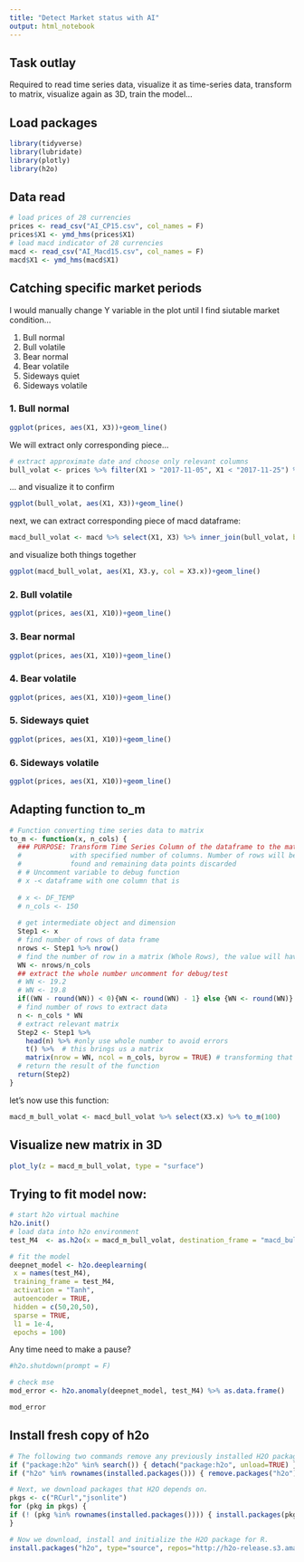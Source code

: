 ```yaml
---
title: "Detect Market status with AI"
output: html_notebook
---
```


## Task outlay

Required to read time series data, visualize it as time-series data, transform to matrix, visualize again as 3D, train the model...

## Load packages

```r
library(tidyverse)
library(lubridate)
library(plotly)
library(h2o)
```

## Data read

```r
# load prices of 28 currencies
prices <- read_csv("AI_CP15.csv", col_names = F)
prices$X1 <- ymd_hms(prices$X1)
# load macd indicator of 28 currencies
macd <- read_csv("AI_Macd15.csv", col_names = F)
macd$X1 <- ymd_hms(macd$X1)
```

## Catching specific market periods

I would manually change Y variable in the plot until I find siutable market condition...

1. Bull normal
2. Bull volatile
3. Bear normal
4. Bear volatile
5. Sideways quiet
6. Sideways volatile

### 1. Bull normal

```r
ggplot(prices, aes(X1, X3))+geom_line()
```

We will extract only corresponding piece...

```r
# extract approximate date and choose only relevant columns
bull_volat <- prices %>% filter(X1 > "2017-11-05", X1 < "2017-11-25") %>% select(X1, X3)
```

... and visualize it to confirm 

```r
ggplot(bull_volat, aes(X1, X3))+geom_line()
```

next, we can extract corresponding piece of macd dataframe:

```r
macd_bull_volat <- macd %>% select(X1, X3) %>% inner_join(bull_volat, by = c("X1" = "X1"))
```

and visualize both things together

```r
ggplot(macd_bull_volat, aes(X1, X3.y, col = X3.x))+geom_line()
```




### 2. Bull volatile

```r
ggplot(prices, aes(X1, X10))+geom_line()
```

### 3. Bear normal

```r
ggplot(prices, aes(X1, X10))+geom_line()
```

### 4. Bear volatile

```r
ggplot(prices, aes(X1, X10))+geom_line()
```

### 5. Sideways quiet


```r
ggplot(prices, aes(X1, X10))+geom_line()
```

### 6. Sideways volatile

```r
ggplot(prices, aes(X1, X10))+geom_line()
```



## Adapting function to_m

```r


# Function converting time series data to matrix
to_m <- function(x, n_cols) {
  ### PURPOSE: Transform Time Series Column of the dataframe to the matrix
  #            with specified number of columns. Number of rows will be automatically
  #            found and remaining data points discarded
  # # Uncomment variable to debug function
  # x -< dataframe with one column that is 
  
  # x <- DF_TEMP
  # n_cols <- 150
  
  # get intermediate object and dimension
  Step1 <- x
  # find number of rows of data frame
  nrows <- Step1 %>% nrow()
  # find the number of row in a matrix (Whole Rows), the value will have decimals...
  WN <- nrows/n_cols
  ## extract the whole number uncomment for debug/test
  # WN <- 19.2
  # WN <- 19.8
  if((WN - round(WN)) < 0){WN <- round(WN) - 1} else {WN <- round(WN)}
  # find number of rows to extract data
  n <- n_cols * WN
  # extract relevant matrix
  Step2 <- Step1 %>% 
    head(n) %>% #only use whole number to avoid errors
    t() %>%  # this brings us a matrix
    matrix(nrow = WN, ncol = n_cols, byrow = TRUE) # transforming that into matrix size 20x150
  # return the result of the function
  return(Step2)
}

```

let's now use this function:

```r
macd_m_bull_volat <- macd_bull_volat %>% select(X3.x) %>% to_m(100)
```

## Visualize new matrix in 3D

```r
plot_ly(z = macd_m_bull_volat, type = "surface")
```


## Trying to fit model now:

```r
# start h2o virtual machine
h2o.init()
# load data into h2o environment
test_M4  <- as.h2o(x = macd_m_bull_volat, destination_frame = "macd_bull_volat")
```

```r
# fit the model
deepnet_model <- h2o.deeplearning(
 x = names(test_M4), 
 training_frame = test_M4, 
 activation = "Tanh", 
 autoencoder = TRUE, 
 hidden = c(50,20,50), 
 sparse = TRUE,
 l1 = 1e-4, 
 epochs = 100)
```

Any time need to make a pause?

```r
#h2o.shutdown(prompt = F)
```

```r
# check mse
mod_error <- h2o.anomaly(deepnet_model, test_M4) %>% as.data.frame()

mod_error
```










## Install fresh copy of h2o

```r
# The following two commands remove any previously installed H2O packages for R.
if ("package:h2o" %in% search()) { detach("package:h2o", unload=TRUE) }
if ("h2o" %in% rownames(installed.packages())) { remove.packages("h2o") }

# Next, we download packages that H2O depends on.
pkgs <- c("RCurl","jsonlite")
for (pkg in pkgs) {
if (! (pkg %in% rownames(installed.packages()))) { install.packages(pkg) }
}

# Now we download, install and initialize the H2O package for R.
install.packages("h2o", type="source", repos="http://h2o-release.s3.amazonaws.com/h2o/rel-wheeler/2/R")
```

